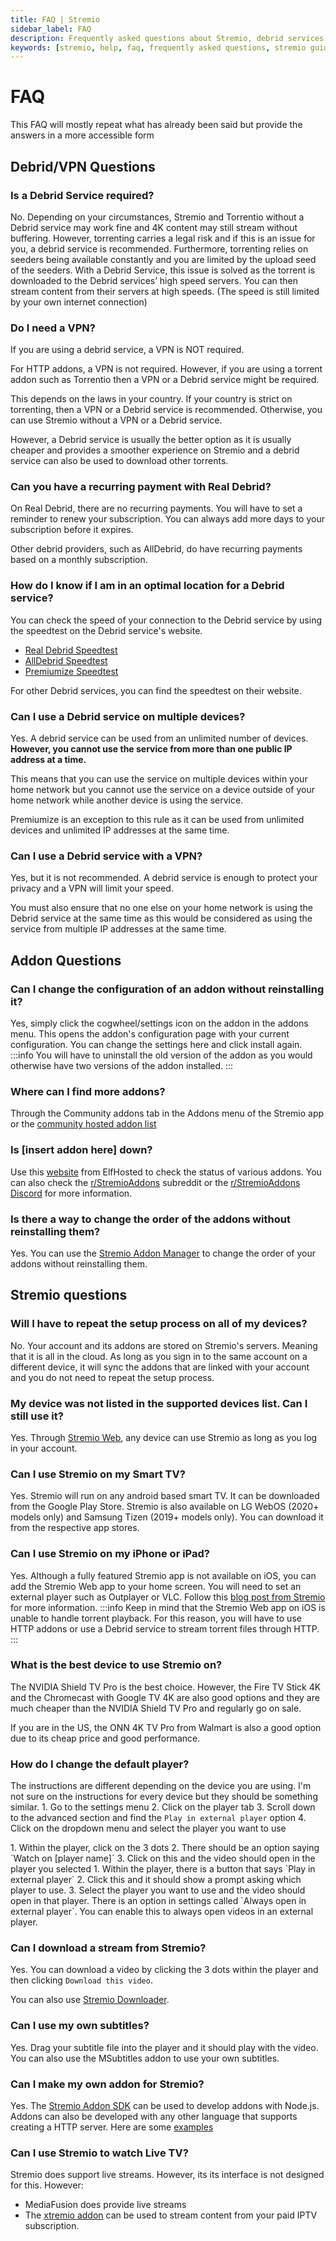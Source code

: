 ```yaml
---
title: FAQ | Stremio
sidebar_label: FAQ
description: Frequently asked questions about Stremio, debrid services and addons.
keywords: [stremio, help, faq, frequently asked questions, stremio guide, stremio help, stremio faq, stremio questions, stremio answers, stremio support, stremio troubleshooting]
---
```


# FAQ

This FAQ will mostly repeat what has already been said but provide the answers in a more accessible form 

## Debrid/VPN Questions

### Is a Debrid Service required?

No. Depending on your circumstances, Stremio and Torrentio without a Debrid service may work fine and 4K content may still stream without buffering. However, torrenting carries a legal risk and if this is an issue for you, a debrid service is recommended. Furthermore, torrenting relies on seeders being available constantly and you are limited by the upload seed of the seeders. With a Debrid Service, this issue is solved as the torrent is downloaded to the Debrid services’ high speed servers. You can then stream content from their servers at high speeds. (The speed is still limited by your own internet connection)

### Do I need a VPN?

If you are using a debrid service, a VPN is NOT required. 

For HTTP addons, a VPN is not required. However, if you are using a torrent addon such as Torrentio then a VPN or a Debrid service might be required.

This depends on the laws in your country. If your country is strict on torrenting, then a VPN or a Debrid service is recommended. Otherwise, you can use Stremio without a VPN or a Debrid service.

However, a Debrid service is usually the better option as it is usually cheaper and provides a smoother experience on Stremio and a debrid service can also be used to download other torrents.

### Can you have a recurring payment with Real Debrid?

On Real Debrid, there are no recurring payments. You will have to set a reminder to renew your subscription. You can always add more days to your subscription before it expires. 

Other debrid providers, such as AllDebrid, do have recurring payments based on a monthly subscription.

### How do I know if I am in an optimal location for a Debrid service?

You can check the speed of your connection to the Debrid service by using the speedtest on the Debrid service's website.
- [Real Debrid Speedtest](https://real-debrid.com/speedtest)
- [AllDebrid Speedtest](https://alldebrid.com/speedtest)
- [Premiumize Speedtest](https://www.premiumize.me/speedtest)

For other Debrid services, you can find the speedtest on their website.

### Can I use a Debrid service on multiple devices?

Yes. A debrid service can be used from an unlimited number of devices. **However, you cannot use the service from more than one public IP address at a time.** 

This means that you can use the service on multiple devices within your home network but you cannot use the service on a device outside of your home network while another device is using the service.

Premiumize is an exception to this rule as it can be used from unlimited devices and unlimited IP addresses at the same time.

### Can I use a Debrid service with a VPN?

Yes, but it is not recommended. A debrid service is enough to protect your privacy and a VPN will limit your speed.

You must also ensure that no one else on your home network is using the Debrid service at the same time as this would be considered as using the service from multiple IP addresses at the same time.

## Addon Questions

### Can I change the configuration of an addon without reinstalling it?

Yes, simply click the cogwheel/settings icon on the addon in the addons menu. This opens the addon's configuration page with your current configuration. You can change the settings here and click install again.
:::info
You will have to uninstall the old version of the addon as you would otherwise have two versions of the addon installed.
:::
### Where can I find more addons?

Through the Community addons tab in the Addons menu of the Stremio app or the [community hosted addon list](https://stremio-addons.netlify.app/)

### Is [insert addon here] down?

Use this [website](https://status.elfhosted.com/) from ElfHosted to check the status of various addons. You can also check the [r/StremioAddons](https://reddit.com/r/StremioAddons/) subreddit or the [r/StremioAddons Discord](https://discord.gg/zNRf6YF) for more information.

### Is there a way to change the order of the addons without reinstalling them?

Yes. You can use the [Stremio Addon Manager](extras#addon-manager) to change the order of your addons without reinstalling them.

## Stremio questions 

### Will I have to repeat the setup process on all of my devices?

No. Your account and its addons are stored on Stremio's servers. Meaning that it is all in the cloud. As long as you sign in to the same account on a different device, it will sync the addons that are linked with your account and you do not need to repeat the setup process.

### My device was not listed in the supported devices list. Can I still use it?

Yes. Through [Stremio Web](https://web.stremio.com), any device can use Stremio as long as you log in your account.

### Can I use Stremio on my Smart TV?

Yes. Stremio will run on any android based smart TV. It can be downloaded from the Google Play Store. 
Stremio is also available on LG WebOS (2020+ models only) and Samsung Tizen (2019+ models only). You can download it from the respective app stores.

### Can I use Stremio on my iPhone or iPad?

Yes. Although a fully featured Stremio app is not available on iOS, you can add the Stremio Web app to your home screen. You will need to set an external player such as Outplayer or VLC. Follow this [blog post from Stremio](https://blog.stremio.com/using-stremio-web-on-iphone-ipad/) for more information.
:::info
Keep in mind that the Stremio Web app on iOS is unable to handle torrent playback. For this reason, you will have to use HTTP addons or use a Debrid service to stream torrent files through HTTP.
:::

### What is the best device to use Stremio on?

The NVIDIA Shield TV Pro is the best choice. However, the Fire TV Stick 4K and the Chromecast with Google TV 4K are also good options and they are much cheaper than the NVIDIA Shield TV Pro and regularly go on sale.

If you are in the US, the ONN 4K TV Pro from Walmart is also a good option due to its cheap price and good performance.

### How do I change the default player?

The instructions are different depending on the device you are using. I'm not sure on the instructions for every device but they should be something similar. 
<Tabs>
<TabItem value="web" label="Stremio Web" default>
    1. Go to the settings menu
    2. Click on the player tab
    3. Scroll down to the advanced section and find the `Play in external player` option
    4. Click on the dropdown menu and select the player you want to use

</TabItem>
<TabItem value="windows" label="Windows">
    1. Within the player, click on the 3 dots
    2. There should be an option saying `Watch on [player name]`
    3. Click on this and the video should open in the player you selected
</TabItem>
<TabItem value="android" label="Android">
    1. Within the player, there is a button that says `Play in external player`
    2. Click this and it should show a prompt asking which player to use. 
    3. Select the player you want to use and the video should open in that player.
    <Admonition type="info">
    There is an option in settings called `Always open in external player`. You can enable this to always open videos in an external player.
    </Admonition>
</TabItem>
</Tabs>

### Can I download a stream from Stremio?

Yes. You can download a video by clicking the 3 dots within the player and then clicking `Download this video`.

You can also use [Stremio Downloader](extras#stremio-downloader).

### Can I use my own subtitles?

Yes. Drag your subtitle file into the player and it should play with the video. You can also use the MSubtitles addon to use your own subtitles.

### Can I make my own addon for Stremio?

Yes. The [Stremio Addon SDK](https://github.com/Stremio/stremio-addon-sdk/) can be used to develop addons with Node.js. 
Addons can also be developed with any other language that supports creating a HTTP server. Here are some [examples](https://github.com/Stremio/stremio-addon-sdk/blob/ff10a5a66ff6a592d6145baba117515041aa33ab/docs/examples.md)

### Can I use Stremio to watch Live TV?

Stremio does support live streams. However, its its interface is not designed for this. However:
- MediaFusion does provide live streams
- The [xtremio addon](https://xtremio.elfhosted.com/configure) can be used to stream content from your paid IPTV subscription.

